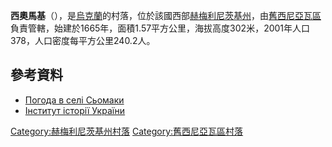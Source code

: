 {{coord|49|31|44|N|27|35|27|E|scale:100000|display=title}}

'''西奧馬基'''（{{lang-uk|Сьомаки}}），是[[烏克蘭|烏克蘭]]的村落，位於該國西部[[赫梅利尼茨基州|赫梅利尼茨基州]]，由[[舊西尼亞瓦區|舊西尼亞瓦區]]負責管轄，始建於1665年，面積1.57平方公里，海拔高度302米，2001年人口378，人口密度每平方公里240.2人。

==參考資料==
* [http://weather.in.ua/ua/hmel'nickaja/25679 Погода в селі Сьомаки] {{Wayback|url=http://weather.in.ua/ua/hmel'nickaja/25679 |date=20111220131629 }}
* [http://www.history.org.ua/?hrono Інститут історії України]{{Wayback|url=http://www.history.org.ua/?hrono |date=20160629080207 }}

{{DEFAULTSORT:Сьомаки}}
[[Category:赫梅利尼茨基州村落|Category:赫梅利尼茨基州村落]]
[[Category:舊西尼亞瓦區村落|Category:舊西尼亞瓦區村落]]


{{Khmelnytskyi-geo-stub}}